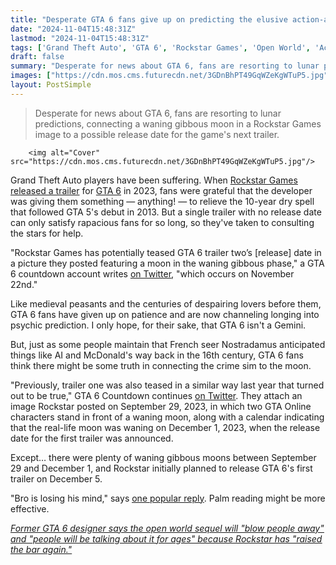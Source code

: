 ```yaml
---
title: "Desperate GTA 6 fans give up on predicting the elusive action-adventure game's release date through normal means, instead resort to astrology"
date: "2024-11-04T15:48:31Z"
lastmod: "2024-11-04T15:48:31Z"
tags: ['Grand Theft Auto', 'GTA 6', 'Rockstar Games', 'Open World', 'Action Adventure', 'Video Game', 'Trailer', 'Release Date', 'Gaming News']
draft: false
summary: "Desperate for news about GTA 6, fans are resorting to lunar predictions, connecting a waning gibbous moon in a Rockstar Games image to a possible release date for the game's next trailer."
images: ["https://cdn.mos.cms.futurecdn.net/3GDnBhPT49GqWZeKgWTuP5.jpg"]
layout: PostSimple
---
```

> Desperate for news about GTA 6, fans are resorting to lunar predictions, connecting a waning gibbous moon in a Rockstar Games image to a possible release date for the game's next trailer.


        <img alt="Cover" src="https://cdn.mos.cms.futurecdn.net/3GDnBhPT49GqWZeKgWTuP5.jpg"/>
        
Grand Theft Auto players have been suffering. When [Rockstar Games](https://www.gamesradar.com/tag/rockstar-games/) [released a trailer](https://www.gamesradar.com/gta-6-trailer-1/) for [GTA 6](https://www.gamesradar.com/gta-6-guide/) in 2023, fans were grateful that the developer was giving them something — anything! — to relieve the 10-year dry spell that followed GTA 5's debut in 2013. But a single trailer with no release date can only satisfy rapacious fans for so long, so they've taken to consulting the stars for help. 

"Rockstar Games has potentially teased GTA 6 trailer two’s [release] date in a picture they posted featuring a moon in the waning gibbous phase," a GTA 6 countdown account writes [<u>on Twitter</u>](https://x.com/GTAVI_Countdown/status/1852408232062460148), "which occurs on November 22nd." 

Like medieval peasants and the centuries of despairing lovers before them, GTA 6 fans have given up on patience and are now channeling longing into psychic prediction. I only hope, for their sake, that GTA 6 isn't a Gemini. 

But, just as some people maintain that French seer Nostradamus anticipated things like AI and McDonald's way back in the 16th century, GTA 6 fans think there might be some truth in connecting the crime sim to the moon. 

"Previously, trailer one was also teased in a similar way last year that turned out to be true," GTA 6 Countdown continues [<u>on Twitter</u>](https://x.com/GTAVI_Countdown/status/1852426566703157666). They attach an image Rockstar posted on September 29, 2023, in which two GTA Online characters stand in front of a waning moon, along with a calendar indicating that the real-life moon was waning on December 1, 2023, when the release date for the first trailer was announced. 

Except… there were plenty of waning gibbous moons between September 29 and December 1, and Rockstar initially planned to release GTA 6's first trailer on December 5. 

"Bro is losing his mind," says [<u>one popular reply</u>](https://x.com/lftdabnk/status/1852408559885267059). Palm reading might be more effective. 

[<u><em>Former GTA 6 designer says the open world sequel will "blow people away" and "people will be talking about it for ages" because Rockstar has "raised the bar again."</em></u>](https://www.gamesradar.com/games/grand-theft-auto/former-gta-6-designer-says-the-open-world-sequel-will-blow-people-away-and-people-will-be-talking-about-it-for-ages-because-rockstar-has-raised-the-bar-again/)
        
